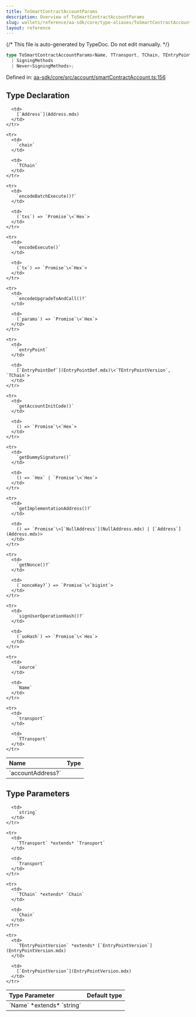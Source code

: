```yaml
---
title: ToSmartContractAccountParams
description: Overview of ToSmartContractAccountParams
slug: wallets/reference/aa-sdk/core/type-aliases/ToSmartContractAccountParams
layout: reference
---
```


{/* This file is auto-generated by TypeDoc. Do not edit manually. */}

```ts
type ToSmartContractAccountParams<Name, TTransport, TChain, TEntryPointVersion> = object & Omit<CustomSource, "signTransaction" | "address"> &
  | SigningMethods
  | Never<SigningMethods>;
```

Defined in: [aa-sdk/core/src/account/smartContractAccount.ts:156](https://github.com/alchemyplatform/aa-sdk/blob/0cc60e9f694c242d91befdaa2f26cdec3ee389c5/aa-sdk/core/src/account/smartContractAccount.ts#L156)

## Type Declaration

<table>
  <thead>
    <tr>
      <th align="left">Name</th>
      <th align="left">Type</th>
    </tr>
  </thead>

  <tbody>
    <tr>
      <td>
        `accountAddress?`
      </td>

      <td>
        [`Address`](Address.mdx)
      </td>
    </tr>

    <tr>
      <td>
        `chain`
      </td>

      <td>
        `TChain`
      </td>
    </tr>

    <tr>
      <td>
        `encodeBatchExecute()?`
      </td>

      <td>
        (`txs`) => `Promise`\<`Hex`>
      </td>
    </tr>

    <tr>
      <td>
        `encodeExecute()`
      </td>

      <td>
        (`tx`) => `Promise`\<`Hex`>
      </td>
    </tr>

    <tr>
      <td>
        `encodeUpgradeToAndCall()?`
      </td>

      <td>
        (`params`) => `Promise`\<`Hex`>
      </td>
    </tr>

    <tr>
      <td>
        `entryPoint`
      </td>

      <td>
        [`EntryPointDef`](EntryPointDef.mdx)\<`TEntryPointVersion`, `TChain`>
      </td>
    </tr>

    <tr>
      <td>
        `getAccountInitCode()`
      </td>

      <td>
        () => `Promise`\<`Hex`>
      </td>
    </tr>

    <tr>
      <td>
        `getDummySignature()`
      </td>

      <td>
        () => `Hex` | `Promise`\<`Hex`>
      </td>
    </tr>

    <tr>
      <td>
        `getImplementationAddress()?`
      </td>

      <td>
        () => `Promise`\<[`NullAddress`](NullAddress.mdx) | [`Address`](Address.mdx)>
      </td>
    </tr>

    <tr>
      <td>
        `getNonce()?`
      </td>

      <td>
        (`nonceKey?`) => `Promise`\<`bigint`>
      </td>
    </tr>

    <tr>
      <td>
        `signUserOperationHash()?`
      </td>

      <td>
        (`uoHash`) => `Promise`\<`Hex`>
      </td>
    </tr>

    <tr>
      <td>
        `source`
      </td>

      <td>
        `Name`
      </td>
    </tr>

    <tr>
      <td>
        `transport`
      </td>

      <td>
        `TTransport`
      </td>
    </tr>

  </tbody>
</table>

## Type Parameters

<table>
  <thead>
    <tr>
      <th align="left">Type Parameter</th>
      <th align="left">Default type</th>
    </tr>
  </thead>

  <tbody>
    <tr>
      <td>
        `Name` *extends* `string`
      </td>

      <td>
        `string`
      </td>
    </tr>

    <tr>
      <td>
        `TTransport` *extends* `Transport`
      </td>

      <td>
        `Transport`
      </td>
    </tr>

    <tr>
      <td>
        `TChain` *extends* `Chain`
      </td>

      <td>
        `Chain`
      </td>
    </tr>

    <tr>
      <td>
        `TEntryPointVersion` *extends* [`EntryPointVersion`](EntryPointVersion.mdx)
      </td>

      <td>
        [`EntryPointVersion`](EntryPointVersion.mdx)
      </td>
    </tr>

  </tbody>
</table>
